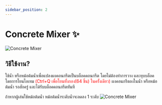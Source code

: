 ```yaml
---
sidebar_position: 2
---
```



# Concrete Mixer ✨
![Concrete Mixer](\img\doc\features\CC_Mixer\How_Concrete_Mixer.png)

## วิธีใช้งาน?
ใช้นํ้า หรือหม้อต้มนํ้าเพื่อแปลงผงคอนกรีตเป็นบล็อคคอนกรีต โดยไม่ต้องทำการวาง และทุบบล็อค โดยการโยนไอเทม <font color="Red">(Ctrl+Q เพื่อโยนทั้งกอง(64 ชิ้น) ในครั้งเดียว)</font> ผงคอนกรีตลงในนํ้า หรือหม้อต้มนํ้า รอสักครู่ และได้รับบล็อคคอนกรีตทันที

ถ้าหากผู้เล่นใช้หม้อต้มนํ้า หม้อต้มนํ้าระดับนํ้าจะลดลง 1 ระดับ
![Concrete Mixer](\img\doc\features\CC_Mixer\Concrete_Mixer.gif)

<History />